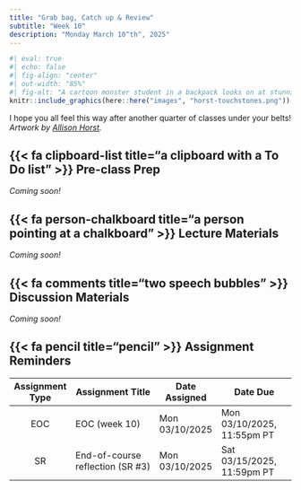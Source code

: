 ```yaml
---
title: "Grab bag, Catch up & Review"
subtitle: "Week 10"
description: "Monday March 10^th^, 2025"
---
```


<!-- OLD TITLE: "Misc. chart types, Prompt engineering, Review" -->

```r
#| eval: true 
#| echo: false
#| fig-align: "center"
#| out-width: "85%" 
#| fig-alt: "A cartoon monster student in a backpack looks on at stunning gems labeled 'Touchstones of Intuition', which have the text 'You know some stuff' written on sequential crystals."
knitr::include_graphics(here::here("images", "horst-touchstones.png"))
```

::: {.center-text .gray-text}
I hope you all feel this way after another quarter of classes under your belts! *Artwork by [Allison Horst](https://allisonhorst.com/).*
:::

## {{< fa clipboard-list title="a clipboard with a To Do list" >}} Pre-class Prep {#pre-class-prep}

*Coming soon!* 
<!-- Please be sure to complete the following before class: -->

<!-- ### A. Install required packages -->

<!-- ```{r} -->
<!-- #| eval: false -->
<!-- #| echo: true -->
<!-- #| code-line-numbers: false -->
<!-- library(waffle) # for making waffle (square pie) charts in R -->
<!-- library(ggbump) # a geom for creating bump charts -->
<!-- ``` -->

<!-- ### B. Prompt engineering prep -->

<!-- To follow along with Sevan's lesson on ChatGPT prompt engineering for data wrangling & visualization, you'll need to first: -->

<!-- 1. [Create a free OpenAI account](https://chat.openai.com/auth/login) (if you don't already have one), or make sure you know your login credentials -->
<!-- 2. [Download this `.xlsx` data file](https://docs.google.com/spreadsheets/d/1VeWF01_2--KXS7sB-IfPGVNNkGdGcGpN/edit?usp=sharing&ouid=103292946495291407556&rtpof=true&sd=true) and save it somewhere you can easily find -->

## {{< fa person-chalkboard title="a person pointing at a chalkboard" >}} Lecture Materials {#lecture-materials}

*Coming soon!* 

<!-- ::: {.grid} -->

<!-- ::: {.g-col-12 .g-col-md-4} -->
<!-- ::: {.center-text} -->
<!-- [**Misc. charts**]{.teal-text .body-text-m} -->

<!-- [{{< fa person-chalkboard title="A person motioning at a chalkboard" >}} lecture 10.1 slides](lecture-slides/week10.1-misc-charts-slides.qmd){.btn role="button" target="_blank"}  -->
<!-- ::: -->
<!-- ::: -->

<!-- ::: {.g-col-12 .g-col-md-4} -->
<!-- ::: {.center-text} -->
<!-- [**Prompt engineering**]{.teal-text .body-text-m} -->

<!-- [{{< fa person-chalkboard title="A person motioning at a chalkboard" >}} lecture 10.2 slides](https://docs.google.com/presentation/d/11i_Q33FCaKlQYNlGUpzOa8zb9fpfxB3eTFfD6cjdlZo/edit#slide=id.p){.btn role="button" target="_blank"}  -->
<!-- ::: -->
<!-- ::: -->

<!-- ::: {.g-col-12 .g-col-md-4} -->
<!-- ::: {.center-text} -->
<!-- [**Quarter recap**]{.teal-text .body-text-m} -->

<!-- [{{< fa person-chalkboard title="A person motioning at a chalkboard" >}} lecture 10.3 slides](lecture-slides/week10.3-recap.qmd){.btn role="button" target="_blank"}  -->
<!-- ::: -->
<!-- ::: -->

<!-- ::: -->

## {{< fa comments title="two speech bubbles" >}} Discussion Materials {#discussion-materials}

*Coming soon!*

<!-- Let's celebrate all of our hard work with a data visualization showcase! Everyone will have ~2 minutes to show off their creations. Please add your three data visualizations (option 1) or infographic (option 2) to your assigned slide (linked below) and come prepared to *briefly* describe the following: -->

<!-- 1. Describe your data and where you found it -->
<!-- 2. What question(s) did you set out to answer? -->
<!-- 3. One thing that you're super proud of figuring out / creating -->
<!-- 4. One thing that you wanted to implement but couldn't quite make happen (yet) -->

<!-- Find your slide here: -->

<!-- - [10am section slides](https://docs.google.com/presentation/d/1uGNLzMlspbj1Pn0qQdF7CoD2RA0eIl8DHj5tQyXh3qE/edit?usp=sharing) -->
<!-- - [11am section slides](https://docs.google.com/presentation/d/1u31owoOiWuKI_ZEdebCpytsr1s2FtaKY2UzM0T59RAg/edit?usp=sharing) -->

## {{< fa pencil title="pencil" >}} Assignment Reminders {#assignment-reminders}

| Assignment Type | Assignment Title                 | Date Assigned  | Date Due                   |
|:---------------:|----------------------------------|----------------|----------------------------|
| EOC             | EOC (week 10)                    | Mon 03/10/2025 | Mon 03/10/2025, 11:55pm PT |
| SR              | End-of-course reflection (SR #3) | Mon 03/10/2025 | Sat 03/15/2025, 11:59pm PT |

<!-- | Assignment Type | Assignment Title                                                                      | Date Assigned  | Date Due  | -->
<!-- |:---------------:|----------------------------------------------------------------------|----------------|----------------------------| -->
<!-- | EOC             | [EOC (week 10)](tbd)                                                 | Mon 03/10/2025 | Mon 03/11/2025, 11:55pm PT | -->
<!-- | SR              | [End-of-course reflection (SR #3)](../assignments/SR3-endcourse.qmd) | Mon 03/10/2025 | Sat 03/15/2025, 11:59pm PT | -->

       
